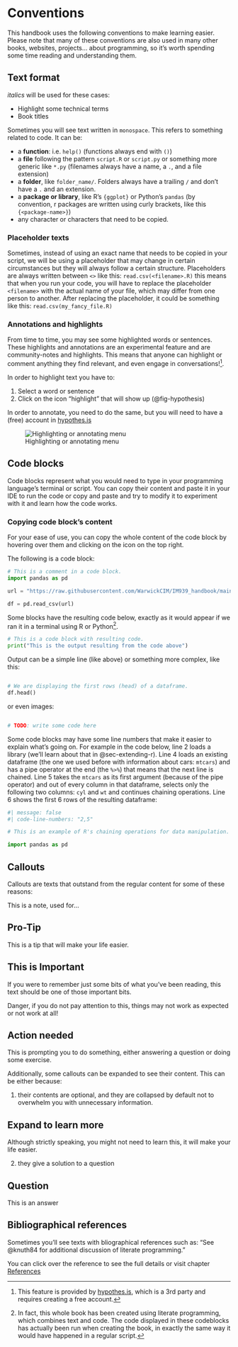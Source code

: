 # Conventions {.unnumbered}

This handbook uses the following conventions to make learning easier. Please note that many of these conventions are also used in many other books, websites, projects... about programming, so it's worth spending some time reading and understanding them.

## Text format

*italics* will be used for these cases:

-   Highlight some technical terms
-   Book titles

Sometimes you will see text written in `monospace`. This refers to something related to code. It can be:

-   a **function**: i.e. `help()` (functions always end with `()`)
-   a **file** following the pattern `script.R` or `script.py` or something more generic like `*.py` (filenames always have a name, a `.`, and a file extension)
-   a **folder**, like `folder_name/`. Folders always have a trailing `/` and don't have a `.` and an extension.
-   a **package or library**, like R's `{ggplot}` or Python's `pandas` (by convention, r packages are written using curly brackets, like this `{<package-name>}`)
-   any character or characters that need to be copied.

### Placeholder texts

Sometimes, instead of using an exact name that needs to be copied in your script, we will be using a placeholder that may change in certain circumstances but they will always follow a certain structure. Placeholders are always written between `<>` like this: `read.csv(<filename>.R)` this means that when you run your code, you will have to replace the placeholder `<filename>` with the actual name of your file, which may differ from one person to another. After replacing the placeholder, it could be something like this: `read.csv(my_fancy_file.R)`

### Annotations and highlights

From time to time, you may see some highlighted words or sentences. These highlights and annotations are an experimental feature and are community-notes and highlights. This means that anyone can highlight or comment anything they find relevant, and even engage in conversations![^conventions-1].

[^conventions-1]: This feature is provided by [hypothes.is](https://hypothes.is), which is a 3rd party and requires creating a free account.

In order to highlight text you have to:

1.  Select a word or sentence
2.  Click on the icon "highlight" that will show up (@fig-hypothesis)

In order to annotate, you need to do the same, but you will need to have a (free) account in [hypothes.is](https://hypothes.is)

![Highlighting or annotating menu](assets/img/hipothesis_highlight.png){#fig-hypothesis}

## Code blocks {#sec-code-blocks}

Code blocks represent what you would need to type in your programming language's terminal or script. You can copy their content and paste it in your IDE to run the code or copy and paste and try to modify it to experiment with it and learn how the code works.

::: callout-tip
### Copying code block's content

For your ease of use, you can copy the whole content of the code block by hovering over them and clicking on the icon on the top right.
:::

The following is a code block:

``` python
# This is a comment in a code block.
import pandas as pd 

url = "https://raw.githubusercontent.com/WarwickCIM/IM939_handbook/main/contents/labs/Lab_1/data/office_ratings.csv?token=GHSAT0AAAAAAB5OHTRATAOBROM4NPAOJJCYZHR3F5A"

df = pd.read_csv(url)
```

Some blocks have the resulting code below, exactly as it would appear if we ran it in a terminal using R or Python[^conventions-2].

[^conventions-2]: In fact, this whole book has been created using literate programming, which combines text and code. The code displayed in these codeblocks has actually been run when creating the book, in exactly the same way it would have happened in a regular script. 

```python
# This is a code block with resulting code.
print("This is the output resulting from the code above")
```

Output can be a simple line (like above) or something more complex, like this:

```python

# We are displaying the first rows (head) of a dataframe.
df.head()
```

or even images:

``` python

# TODO: write some code here
```

Some code blocks may have some line numbers that make it easier to explain what's going on. For example in the code below, line 2 loads a library (we'll learn about that in @sec-extending-r). Line 4 loads an existing dataframe (the one we used before with information about cars: `mtcars`) and has a pipe operator at the end (the `%>%`) that means that the next line is chained. Line 5 takes the `mtcars` as its first argument (because of the pipe operator) and out of every column in that dataframe, selects only the following two columns: `cyl` and `wt` and continues chaining operations. Line 6 shows the first 6 rows of the resulting dataframe:

```python 
#| message: false
#| code-line-numbers: "2,5"

# This is an example of R's chaining operations for data manipulation.

import pandas as pd

```

## Callouts

Callouts are texts that outstand from the regular content for some of these reasons:

::: callout-note
This is a note, used for...
:::

::: callout-tip
## Pro-Tip

This is a tip that will make your life easier.
:::

::: callout-important
## This is Important

If you were to remember just some bits of what you've been reading, this text should be one of those important bits.
:::

::: callout-warning
Danger, if you do not pay attention to this, things may not work as expected or not work at all!
:::

::: callout-caution
## Action needed

This is prompting you to do something, either answering a question or doing some exercise.
:::

Additionally, some callouts can be expanded to see their content. This can be either because:

1.  their contents are optional, and they are collapsed by default not to overwhelm you with unnecessary information.

::: {.callout-tip collapse="true"}
## Expand to learn more

Although strictly speaking, you might not need to learn this, it will make your life easier.
:::

2.  they give a solution to a question

::: {.callout-caution collapse="true"}
## Question

This is an answer
:::

## Bibliographical references

Sometimes you'll see texts with bliographical references such as: "See @knuth84 for additional discussion of literate programming."

You can click over the reference to see the full details or visit chapter [References](references.qmd)
